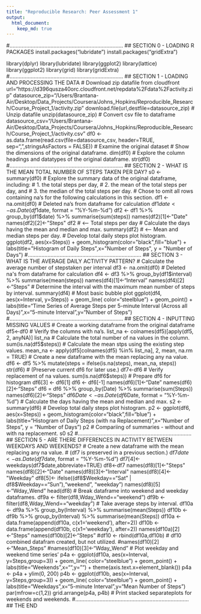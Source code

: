 ```yaml
---
title: "Reproducible Research: Peer Assessment 1"
output: 
  html_document:
    keep_md: true
---
```

#...........................................................................
## SECTION 0 - LOADING R PACKAGES
install.packages("lubridate")
install.packages("gridExtra")

library(dplyr)
library(lubridate)
library(ggplot2)
library(lattice)
library(ggplot2)
library(grid)
library(gridExtra)
#...........................................................................
## SECTION 1 - LOADING AND PROCESSING THE DATA
# Download zip datafile from cloudfront
url="https://d396qusza40orc.cloudfront.net/repdata%2Fdata%2Factivity.zip"
datasource_zip="/Users/Brantana-Air/Desktop/Data_Projects/Coursera/Johns_Hopkins/Reproducible_Research/Course_Project_1/activity.zip"
download.file(url,destfile=datasource_zip)
# Unzip datafile
unzip(datasource_zip)
# Convert csv file to dataframe
datasource_csv="/Users/Brantana-Air/Desktop/Data_Projects/Coursera/Johns_Hopkins/Reproducible_Research/Course_Project_1/activity.csv"
df0 <- as.data.frame(read.csv(file=datasource_csv, header=TRUE, sep=",",stringsAsFactors = FALSE))
# Examine the original dataset
# Show the dimensions of the original dataframe.
dim(df0)
# Explore the column headings and datatypes of the original dataframe.
str(df0)
#...........................................................................
## SECTION 2 - WHAT IS THE MEAN TOTAL NUMBER OF STEPS TAKEN PER DAY?
s0 <- summary(df0)
# Explore the summary data of the original dataframe, including:
# 1. the total steps per day,
# 2. the mean of the total steps per day, and
# 3. the median of the total steps per day.
# Chose to omit all rows containing na's for the following calculations in this section.
df1 <- na.omit(df0) # Deleted na's from dataframe for calculation
df1$date <- as.Date(df1$date, format = "%Y-%m-%d")
df2 <- df1 %>% group_by(df1$date) %>% summarise(sum(steps))
names(df2)[1]<-"Date"
names(df2)[2]<-"Steps"
df2 # <-- Total steps per day
# Calculate the days having the mean and median and max.
summary(df2) # <-- Mean and median steps per day.
# Develop total daily steps plot histogram.
ggplot(df2, aes(x=Steps)) + geom_histogram(color="black",fill="blue") +
        labs(title="Histogram of Daily Steps",x="Number of Steps", y = "Number of Days")
#...........................................................................
## SECTION 3 - WHAT IS THE AVERAGE DAILY ACTIVITY PATTERN?
# Calculate the average number of stepstaken per interval
df3 <- na.omit(df0) # Deleted na's from dataframe for calculation
df4 <- df3 %>% group_by(df1$interval) %>% summarise(mean(steps))
names(df4)[1]<-"Interval"
names(df4)[2]<-"Steps"
# Determine the interval with the maximum mean number of steps by interval.
summary(df4)
# Most basic bubble plot
ggplot(df4, aes(x=Interval, y=Steps)) +
  geom_line( color="steelblue") + 
  geom_point() +
  labs(title="Time Series of Average Steps per 5-minute Interval (Across all Days)",x="5-minute Interval",y="Number of Steps")
#...........................................................................
## SECTION 4 - INPUTTING MISSING VALUES
# Create a working dataframe from the original dataframe
df5<-df0
# Verify the columns with  na's.
list_na <- colnames(df5)[apply(df5, 2, anyNA)]
list_na
# Calculate the total number of na values in the column.
sum(is.na(df5$steps))
# Calculate the mean stps using the existing step values.
mean_na <- apply(df5[colnames(df5) %in% list_na],
                         2, mean, na.rm = TRUE)
# Create a new dataframe with the mean replacing any na value.
df6 <- df5 %>%
  mutate(steps = ifelse(is.na(steps), mean_na, steps))
str(df6)
# (Preserve current df6 for later use.)
df7<-df6
# Verify replacement of na values.
sum(is.na(df6$steps))
# Prepare df6 for histogram
df6[3] <- df6[1]
df6 <- df6[-1]
names(df6)[1]<-"Date"
names(df6)[2]<-"Steps"
df6 = df6 %>% group_by(Date) %>% summarise(sum(Steps))
names(df6)[2]<-"Steps"
df6$Date <- as.Date(df6$Date, format = "%Y-%m-%d")
# Calculate the days having the mean and median and max.
s2 <- summary(df6)
# Develop total daily steps plot histogram.
p2 <- ggplot(df6, aes(x=Steps)) + geom_histogram(color="black",fill="blue") +
  labs(title="Histogram of Daily Steps (with na Replacement)",x="Number of Steps", y = "Number of Days")
p2
# Compariing of summaries - without and with na replacement.
s0
s2
#...........................................................................
## SECTION 5 - ARE THERE DIFFERENCES IN ACTIVITY BETWEEN WEEKDAYS AND WEEKENDS?
# Create a new dataframe with the mean replacing any na value.
# (df7 is preserved in a previous section.)
df7$date <- as.Date(df7$date, format = "%Y-%m-%d")
df7[4]<-weekdays(df7$date,abbreviate=TRUE)
df8<-df7
names(df8)[1]<-"Steps"
names(df8)[2]<-"Date"
names(df8)[3]<-"Interval"
names(df8)[4]<-"Weekday"
df8[5]<- ifelse((df8$Weekday=="Sat" | df8$Weekday=="Sun"),"weekend", "weekday")
names(df8)[5]<-"Wday_Wend"
head(df8)
# Break dataframe into weekend and weekday dataframes.
df9a <- filter(df8,Wday_Wend=="weekend")
df9b <- filter(df8,Wday_Wend=="weekday") 
# Take average steps by interval.
df10a <- df9a %>% group_by(Interval) %>% summarise(mean(Steps))
df10b <- df9b %>% group_by(Interval) %>% summarise(mean(Steps))
df10a <-data.frame(append(df10a, c(x1='weekend'), after=2))
df10b <- data.frame(append(df10b, c(x1='weekday'), after=2))
names(df10a)[2]<-"Steps"
names(df10b)[2]<-"Steps"
#df10 <- rbind(df10a,df10b) # df10 combined datafram created, but not utilized.
#names(df10)[2]<-"Mean_Steps"
#names(df10)[3]<-"Wday_Wend"
# Plot weekday and weekend time series'
p4a <- ggplot(df10a, aes(x=Interval, y=Steps,group=3)) +
  geom_line( color="steelblue") + 
  geom_point() +
  labs(title="Weekends",x="",y="") +
  theme(axis.text.x=element_blank())
p4a <- p4a + ylim(0, 200)
p4b <- ggplot(df10b, aes(x=Interval, y=Steps,group=3)) +
  geom_line( color="steelblue") + 
  geom_point() +
  labs(title="Weekdays",x="5-minute Interval",y="Mean Number of Steps")
par(mfrow=c(1,2))
grid.arrange(p4a, p4b) # Print stacked separateplots for weekends and weekends.
#...........................................................................
## THE END




